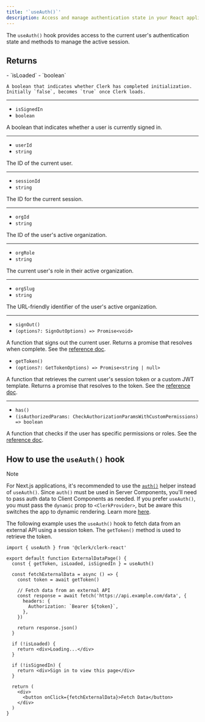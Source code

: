 ```yaml
---
title: '`useAuth()`'
description: Access and manage authentication state in your React application with Clerk's useAuth() hook.
---
```


The `useAuth()` hook provides access to the current user's authentication state and methods to manage the active session.

## Returns

<Properties>
  - `isLoaded`
  - `boolean`

    A boolean that indicates whether Clerk has completed initialization. Initially `false`, becomes `true` once Clerk loads.

  ---

  - `isSignedIn`
  - `boolean`

  A boolean that indicates whether a user is currently signed in.

  ---

  - `userId`
  - `string`

  The ID of the current user.

  ---

  - `sessionId`
  - `string`

  The ID for the current session.

  ---

  - `orgId`
  - `string`

  The ID of the user's active organization.

  ---

  - `orgRole`
  - `string`

  The current user's role in their active organization.

  ---

  - `orgSlug`
  - `string`

  The URL-friendly identifier of the user's active organization.

  ---

  - `signOut()`
  - `(options?: SignOutOptions) => Promise<void>`

  A function that signs out the current user. Returns a promise that resolves when complete. See the [reference doc](/docs/references/javascript/clerk/clerk#sign-out).

  - `getToken()`
  - `(options?: GetTokenOptions) => Promise<string | null>`

  A function that retrieves the current user's session token or a custom JWT template. Returns a promise that resolves to the token. See the [reference doc](/docs/references/javascript/session#get-token).

  ---

  - `has()`
  - `(isAuthorizedParams: CheckAuthorizationParamsWithCustomPermissions) => boolean`

  A function that checks if the user has specific permissions or roles. See the [reference doc](/docs/references/nextjs/auth-object#has).
</Properties>

## How to use the `useAuth()` hook

> [!NOTE]
> For Next.js applications, it's recommended to use the [`auth()`](/docs/references/nextjs/auth) helper instead of `useAuth()`. Since `auth()` must be used in Server Components, you'll need to pass auth data to Client Components as needed. If you prefer `useAuth()`, you must pass the `dynamic` prop to `<ClerkProvider>`, but be aware this switches the app to dynamic rendering. Learn more [here](/docs/references/nextjs/rendering-modes).

The following example uses the `useAuth()` hook to fetch data from an external API using a session token. The `getToken()` method is used to retrieve the token.

```tsx {{ filename: 'src/pages/ExternalDataPage.tsx' }}
import { useAuth } from '@clerk/clerk-react'

export default function ExternalDataPage() {
  const { getToken, isLoaded, isSignedIn } = useAuth()

  const fetchExternalData = async () => {
    const token = await getToken()

    // Fetch data from an external API
    const response = await fetch('https://api.example.com/data', {
      headers: {
        Authorization: `Bearer ${token}`,
      },
    })

    return response.json()
  }

  if (!isLoaded) {
    return <div>Loading...</div>
  }

  if (!isSignedIn) {
    return <div>Sign in to view this page</div>
  }

  return (
    <div>
      <button onClick={fetchExternalData}>Fetch Data</button>
    </div>
  )
}
```
